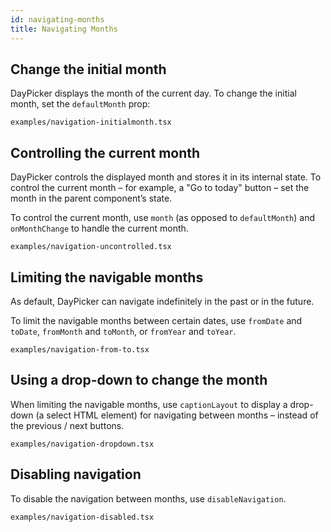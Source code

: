 ```yaml
---
id: navigating-months
title: Navigating Months
---
```


## Change the initial month

DayPicker displays the month of the current day. To change the
initial month, set the `defaultMonth` prop:

```include
examples/navigation-initialmonth.tsx
```

## Controlling the current month

DayPicker controls the displayed month and stores it in its internal state. To
control the current month – for example, a "Go to today" button –
set the month in the parent component’s state.

To control the current month, use `month` (as opposed to `defaultMonth`) and
`onMonthChange` to handle the current month.

```include
examples/navigation-uncontrolled.tsx
```

## Limiting the navigable months

As default, DayPicker can navigate indefinitely in the past or in the future.

To limit the navigable months between certain dates, use `fromDate` and `toDate`, `fromMonth`
and `toMonth`, or `fromYear` and `toYear`.

```include
examples/navigation-from-to.tsx
```

## Using a drop-down to change the month

When limiting the navigable months, use `captionLayout` to display a drop-down
(a select HTML element) for navigating between months – instead of the previous
/ next buttons.

```include
examples/navigation-dropdown.tsx
```

## Disabling navigation

To disable the navigation between months, use `disableNavigation`.

```include
examples/navigation-disabled.tsx
```
